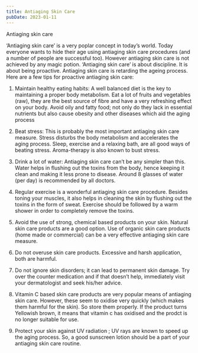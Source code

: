 ```yaml
---
title: Antiaging Skin Care
pubDate: 2023-01-11
---
```


Antiaging skin care

‘Antiaging skin care’ is a very poplar concept in today’s world. Today everyone wants to hide their age using antiaging skin care procedures (and a number of people are successful too). However antiaging skin care is not achieved by any magic potion. ‘Antiaging skin care’ is about discipline. It is about being proactive. Antiaging skin care is retarding the ageing process. Here are a few tips for proactive antiaging skin care:

1. Maintain healthy eating habits: A well balanced diet is the key to maintaining a proper body metabolism. Eat a lot of fruits and vegetables (raw), they are the best source of fibre and have a very refreshing effect on your body. Avoid oily and fatty food; not only do they lack in essential nutrients but also cause obesity and other diseases which aid the aging process

2. Beat stress: This is probably the most important antiaging skin care measure. Stress disturbs the body metabolism and accelerates the aging process. Sleep, exercise and a relaxing bath, are all good ways of beating stress. Aroma-therapy is also known to bust stress.

3. Drink a lot of water: Antiaging skin care can’t be any simpler than this. Water helps in flushing out the toxins from the body, hence keeping it clean and making it less prone to disease. Around 8 glasses of water (per day) is recommended by all doctors.

4. Regular exercise is a wonderful antiaging skin care procedure. Besides toning your muscles, it also helps in cleaning the skin by flushing out the toxins in the form of sweat. Exercise should be followed by a warm shower in order to completely remove the toxins.

5. Avoid the use of strong, chemical based products on your skin. Natural skin care products are a good option. Use of organic skin care products (home made or commercial) can be a very effective antiaging skin care measure.

6. Do not overuse skin care products. Excessive and harsh application, both are harmful. 

7. Do not ignore skin disorders; it can lead to permanent skin damage. Try over the counter medication and if that doesn’t help, immediately visit your dermatologist and seek his/her advice.

8. Vitamin C based skin care products are very popular means of antiaging skin care. However, these seem to oxidise very quickly (which makes them harmful for the skin). So store them properly. If the product turns Yellowish brown, it means that vitamin c has oxidised and the prodct is no longer suitable for use. 

9. Protect your skin against UV radiation ; UV rays are known to speed up the aging process. So, a good sunscreen lotion should be a part of your antiaging skin care routine.